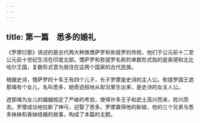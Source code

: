 ```yaml
---
---
---
```

title: 第一篇　悉多的婚礼
---




《罗摩衍那》讲述的是古代两大种族憍萨罗和弥提罗的传统，他们于公元前十二至公元前十世纪生活在印度北部。憍萨罗和弥提罗名称的单数形式指的是奥德和北比哈尔王国，复数形式意为居住在这两个国家的古代民族。

根据史诗，憍萨罗的十车王有四个儿子，长子罗摩是史诗的主人公。弥提罗国王遮那竭有个女儿，名叫悉多，她奇迹般地从犁沟里生出来，是史诗的女主人公。

遮那竭为女儿的婚姻规定了严峻的考验，使得许多王子和武士高兴而来，败兴而去。罗摩成功地拉断了神弓，迎娶了悉多。罗摩赢得他的新娘，他的三个兄弟与悉多妹妹和表妹结婚的故事，构成了本篇的主题。